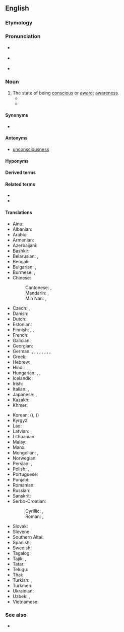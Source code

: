 ==English==

===Etymology===
{{suffix|en|conscious|ness}}

===Pronunciation===
* {{a|GA}} {{IPA|en|/ˈkɑnʃəsnəs/}}
* {{a|RP}} {{IPA|en|/ˈkɒnʃəsnəs/}}
* {{audio|en|en-us-consciousness.ogg|Audio (US)}}

===Noun===
{{wikipedia}}
{{en-noun|~|es}}

# The state of being [[conscious]] or [[aware]]; [[awareness]].
#* {{quote-book|en|year=1898|author={{w|Winston Churchill (novelist)|Winston Churchill}}
|title={{w|The Celebrity}}|chapter=5
|passage=Although the Celebrity was almost impervious to sarcasm, he was now beginning to exhibit visible signs of uneasiness, the '''consciousness''' dawning upon him that his eccentricity was not receiving the ovation it merited.}}
#* {{quote-journal|en|date=2013-08-03|volume=408|issue=8847|magazine={{w|The Economist}}
|title=[http://www.economist.com/news/science-and-technology/21582495-computers-will-help-people-understand-brains-better-and-understanding-brains The machine of a new soul]
|passage=Yet this is the level of organisation that does the actual thinking—and is, presumably, the seat of '''consciousness'''.}}

====Synonyms====
* {{l|en|witfulness}}

====Antonyms====
* [[unconsciousness]]

====Hyponyms====
{{col3|en
|coconsciousness
|cyberconsciousness
|ecoconsciousness
|exoconsciousness
|false consciousness
|higher consciousness
|hyperconsciousness
|neuroconsciousness
|nonconsciousness
|preconsciousness
|self-consciousness
|selfconsciousness
|semiconsciousness
|stream of consciousness
|subconsciousness
|superconsciousness
|teleconsciousness}}

====Derived terms====
{{der3|en
|conscousness-raising
|raise someone's consciousness 
|stream of consciousness}}

====Related terms====
* {{l|en|conscious}}
* {{l|en|conscience}}

====Translations====
{{trans-top|awareness}}
* Ainu: {{t|ain|エコンラム|tr=ekonramu}}
* Albanian: {{t|sq|vetëdijë|f}}
* Arabic: {{t+|ar|وَعْي|m}}
* Armenian: {{t+|hy|գիտակցություն|sc=Armn}}
* Azerbaijani: {{t+|az|şüur}}
* Bashkir: {{t|ba|аң}}
* Belarusian: {{t|be|свядо́масць|f}}, {{t|be|сьвядо́масьць|f}} {{qualifier|Taraškievica}}
* Bengali: {{t|bn|চেতনা}}
* Bulgarian: {{t+|bg|съзна́ние|n}}, {{t+|bg|съзна́телност|f}}
* Burmese: {{t+|my|စိတ်}}, {{t+|my|ဝိညာဉ်}}
* Chinese:
*: Cantonese: {{t|yue|意識}}, {{t|yue|意识|tr=ji3 sik1}}
*: Mandarin: {{t+|cmn|意識|sc=Hani}}, {{t+|cmn|意识|tr=yìshí|sc=Hani}}
*: Min Nan: {{t+|nan|意識}}, {{t|nan|意识|tr=ì-sek / ì-siak / ì-sit}}
* Czech: {{t+|cs|vědomí|n}}, {{t|cs|uvědomění|n}}
* Danish: {{t|da|bevidsthed}}
* Dutch: {{t+|nl|bewustzijn|n}}
* Estonian: {{t|et|teadvus}}
* Finnish: {{t+|fi|tajunta}}, {{t+|fi|tietoisuus}}, {{t+|fi|taju}}
* French: {{t+|fr|conscience|f}}
* Galician: {{t+|gl|consciencia|f}}
* Georgian: {{t|ka|ცნობიერება|sc=Geor}}
* German: {{t+|de|Bewusstsein|n}}, {{t+|de|Verständnis|n}}, {{t|de|Gewahrsein|n}}, {{t|de|Gewahrwerden|n}}, {{t+|de|Erkenntnis|f}}, {{t|de|Bewusstheit|f}}, {{t+|de|Besinnung|f}}, {{t+|de|Wahrnehmung|f}}, {{t+|de|Gefühl|n}}
* Greek: {{t+|el|συνείδηση|f}}
* Hebrew: {{t+|he|מוּדָעוּת|tr=muda'út|f}}
* Hindi: {{t+|hi|चेतना|f}}
* Hungarian: {{t+|hu|tudatosság}}, {{t+|hu|tudat}}, {{t+|hu|eszmélet}}
* Icelandic: {{t+|is|meðvitund|f}}
* Irish: {{t|ga|comhfhios|m}}
* Italian: {{t+|it|conoscenza|f}}, {{t+|it|coscienza|f}}
* Japanese: {{t+|ja|意識|tr=いしき, ishiki}}, {{t|ja|人心地|tr=ひとごこち, hitogokochi}}
* Kazakh: {{t|kk|сана}}
* Khmer: {{t+|km|ញាណ}}
{{trans-mid}}
* Korean: {{t+|ko|의식}} ({{t|ko|意識}}), {{t+|ko|자각}} ({{t|ko|自覺}})
* Kyrgyz: {{t+|ky|сезүү}}
* Lao: {{t|lo|ສະຕິ}}
* Latvian: {{t|lv|samaņa|f}}, {{t|lv|apziņa|f}}
* Lithuanian: {{t+|lt|sąmonė|f}}
* Malay: {{t|ms|kesedaran}}
* Manx: {{t|gv|co-yssaght|f}}
* Mongolian: {{t+|mn|ухамсар}}, {{t+|mn|ухаан}}
* Norwegian: {{t+|no|bevissthet|m|f}}
* Persian: {{t+|fa|خودآگاهی|tr=xud-âgâhi}}, {{t+|fa|آگاهی|tr=âgâhi}}
* Polish: {{t+|pl|przytomność|f}}, {{t+|pl|świadomość|f}}
* Portuguese: {{t+|pt|consciência|f}}
* Punjabi: {{t|pa|ਚੇਤਨਾ}}
* Romanian: {{t+|ro|conștiință|f}}
* Russian: {{t+|ru|созна́ние|n}}
* Sanskrit: {{t+|sa|चेतना|f}}
* Serbo-Croatian:
*: Cyrillic: {{t|sh|све̑ст|f}}, {{t|sh|свије̑ст|f}}
*: Roman: {{t+|sh|svȇst|f}}, {{t+|sh|svijȇst|f}}
* Slovak: {{t|sk|vedomie|n}}
* Slovene: {{t+|sl|zavest|f}}
* Southern Altai: {{t|alt|санаа}}
* Spanish: {{t+|es|conciencia}}
* Swedish: {{t+|sv|medvetande|n}}
* Tagalog: {{t|tl|malay}}
* Tajik: {{t|tg|шуур}}, {{t|tg|ҳуш}}
* Tatar: {{t+|tt|аң}}
* Telugu: {{t+|te|చేతనము}}
* Thai: {{t+|th|สติ}}
* Turkish: {{t+|tr|bilinç}}, {{t+|tr|şuur}}
* Turkmen: {{t+|tk|aň}}
* Ukrainian: {{t+|uk|свідо́мість|f}}
* Uzbek: {{t+|uz|shuur}}, {{t+|uz|ong}}
* Vietnamese: {{t+|vi|ý thức}}
{{trans-bottom}}

===See also===
* {{l|en|being-for-itself}}

{{c|en|Mind}}